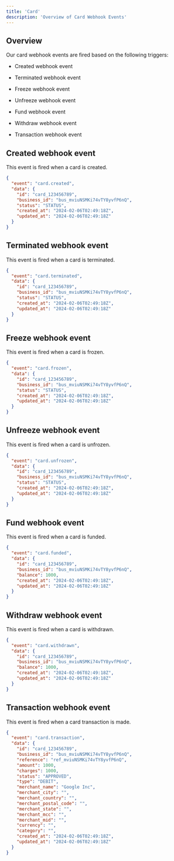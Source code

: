 ```yaml
---
title: 'Card'
description: 'Overview of Card Webhook Events'
---
```


## Overview

Our card webhook events are fired based on the following triggers:

- Created webhook event

- Terminated webhook event

- Freeze webhook event

- Unfreeze webhook event

- Fund webhook event

- Withdraw webhook event

- Transaction webhook event

## Created webhook event

This event is fired when a card is created.

```json card.created
{
  "event": "card.created",
  "data": {
    "id": "card_123456789",
    "business_id": "bus_mviuNSMKi74vTY8yvfP6nQ",
    "status": "STATUS",
    "created_at": "2024-02-06T02:49:18Z",
    "updated_at": "2024-02-06T02:49:18Z"
  }
}
```

## Terminated webhook event

This event is fired when a card is terminated.

```json card.terminated
{
  "event": "card.terminated",
  "data": {
    "id": "card_123456789",
    "business_id": "bus_mviuNSMKi74vTY8yvfP6nQ",
    "status": "STATUS",
    "created_at": "2024-02-06T02:49:18Z",
    "updated_at": "2024-02-06T02:49:18Z"
  }
}
```

## Freeze webhook event

This event is fired when a card is frozen.

```json card.frozen
{
  "event": "card.frozen",
  "data": {
    "id": "card_123456789",
    "business_id": "bus_mviuNSMKi74vTY8yvfP6nQ",
    "status": "STATUS",
    "created_at": "2024-02-06T02:49:18Z",
    "updated_at": "2024-02-06T02:49:18Z"
  }
}
```

## Unfreeze webhook event

This event is fired when a card is unfrozen.

```json card.unfrozen
{
  "event": "card.unfrozen",
  "data": {
    "id": "card_123456789",
    "business_id": "bus_mviuNSMKi74vTY8yvfP6nQ",
    "status": "STATUS",
    "created_at": "2024-02-06T02:49:18Z",
    "updated_at": "2024-02-06T02:49:18Z"
  }
}
```

## Fund webhook event

This event is fired when a card is funded.

```json card.funded
{
  "event": "card.funded",
  "data": {
    "id": "card_123456789",
    "business_id": "bus_mviuNSMKi74vTY8yvfP6nQ",
    "balance": 1000,
    "created_at": "2024-02-06T02:49:18Z",
    "updated_at": "2024-02-06T02:49:18Z"
  }
}
```

## Withdraw webhook event

This event is fired when a card is withdrawn.

```json card.withdrawn
{
  "event": "card.withdrawn",
  "data": {
    "id": "card_123456789",
    "business_id": "bus_mviuNSMKi74vTY8yvfP6nQ",
    "balance": 1000,
    "created_at": "2024-02-06T02:49:18Z",
    "updated_at": "2024-02-06T02:49:18Z"
  }
}
```

## Transaction webhook event

This event is fired when a card transaction is made.

```json card.transaction
{
  "event": "card.transaction",
  "data": {
    "id": "card_123456789",
    "business_id": "bus_mviuNSMKi74vTY8yvfP6nQ",
    "reference": "ref_mviuNSMKi74vTY8yvfP6nQ",
    "amount": 1000,
    "charges": 1000,
    "status": "APPROVED",
    "type": "DEBIT",
    "merchant_name": "Google Inc",
    "merchant_city": "",
    "merchant_country": "",
    "merchant_postal_code": "",
    "merchant_state": "",
    "merchant_mcc": "",
    "merchant_mid": "",
    "currency": "",
    "category": "",
    "created_at": "2024-02-06T02:49:18Z",
    "updated_at": "2024-02-06T02:49:18Z"
  }
}
```

